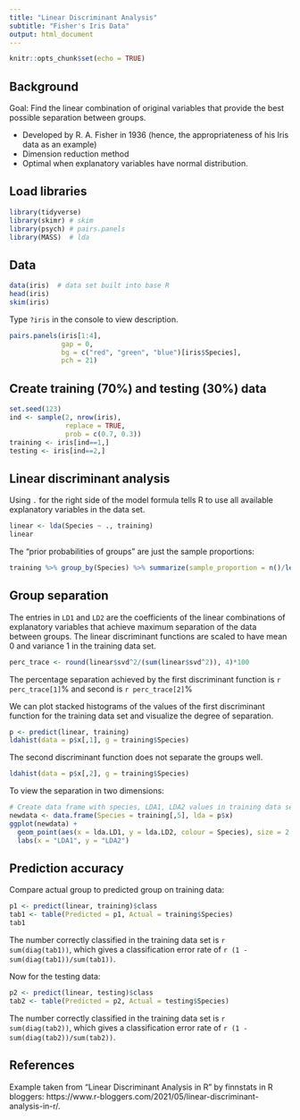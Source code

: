 ```yaml
---
title: "Linear Discriminant Analysis"
subtitle: "Fisher's Iris Data"
output: html_document
---
```


```r
knitr::opts_chunk$set(echo = TRUE)
```

## Background

Goal: Find the linear combination of original variables 
      that provide the best possible separation between groups.

- Developed by R. A. Fisher in 1936 (hence, the appropriateness of his Iris data as an example)
- Dimension reduction method
- Optimal when explanatory variables have normal distribution.

## Load libraries

```r
library(tidyverse)
library(skimr) # skim
library(psych) # pairs.panels
library(MASS)  # lda
```


## Data

```r
data(iris)  # data set built into base R
head(iris)
skim(iris)
```

Type `?iris` in the console to view description.

```r
pairs.panels(iris[1:4],
             gap = 0,
             bg = c("red", "green", "blue")[iris$Species],
             pch = 21)
```


## Create training (70%) and testing (30%) data

```r
set.seed(123)
ind <- sample(2, nrow(iris),
              replace = TRUE,
              prob = c(0.7, 0.3))
training <- iris[ind==1,]
testing <- iris[ind==2,]
```

## Linear discriminant analysis

Using `.` for the right side of the model formula tells R to use all available explanatory variables in the data set.

```r
linear <- lda(Species ~ ., training)
linear
```

The "prior probabilities of groups" are just the sample proportions:
```r
training %>% group_by(Species) %>% summarize(sample_proportion = n()/length(training[,1]))
```

## Group separation

The entries in `LD1` and `LD2` are the coefficients of the linear combinations of explanatory variables that achieve maximum separation of the data between groups. The linear discriminant functions are scaled to have mean 0 and variance 1 in the training data set. 

```r
perc_trace <- round(linear$svd^2/(sum(linear$svd^2)), 4)*100
```

The percentage separation achieved by the first discriminant function is `r perc_trace[1]`% and second is `r perc_trace[2]`%

We can plot stacked histograms of the values of the first discriminant function for the training data set and visualize the degree of separation.

```r
p <- predict(linear, training)
ldahist(data = p$x[,1], g = training$Species)
```
The second discriminant function does not separate the groups well.
```r
ldahist(data = p$x[,2], g = training$Species)
```

To view the separation in two dimensions:
```r
# Create data frame with species, LDA1, LDA2 values in training data set
newdata <- data.frame(Species = training[,5], lda = p$x)
ggplot(newdata) + 
  geom_point(aes(x = lda.LD1, y = lda.LD2, colour = Species), size = 2.5) +
  labs(x = "LDA1", y = "LDA2")
```


## Prediction accuracy

Compare actual group to predicted group on training data:
```r
p1 <- predict(linear, training)$class
tab1 <- table(Predicted = p1, Actual = training$Species)
tab1
```

The number correctly classified in the training data set is `r sum(diag(tab1))`, which gives a classification error rate of `r (1 - sum(diag(tab1))/sum(tab1))`.

Now for the testing data:
```r
p2 <- predict(linear, testing)$class
tab2 <- table(Predicted = p2, Actual = testing$Species)
```

The number correctly classified in the training data set is `r sum(diag(tab2))`, which gives a classification error rate of `r (1 - sum(diag(tab2))/sum(tab2))`.

## References

Example taken from "Linear Discriminant Analysis in R" by finnstats in R bloggers: https://www.r-bloggers.com/2021/05/linear-discriminant-analysis-in-r/.